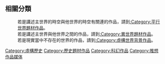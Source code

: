 
== 相關分類 ==
:若是講述主世界的時空與他世界的時空有關連的作品，請到[[:Category:平行世界題材作品|:Category:平行世界題材作品]]。
:若是講述主世界與他世界之間的作品，請到[[:Category:異世界題材作品|:Category:異世界題材作品]]。
:若是現實當中不存在的世界的作品，請到[[:Category:虛構世界背景作品|:Category:虛構世界背景作品]]。

[[Category:虛構歷史|Category:虛構歷史]]
[[Category:歷史題材作品|Category:歷史題材作品]]
[[Category:科幻作品|Category:科幻作品]]
[[Category:推想作品媒体|Category:推想作品媒体]]